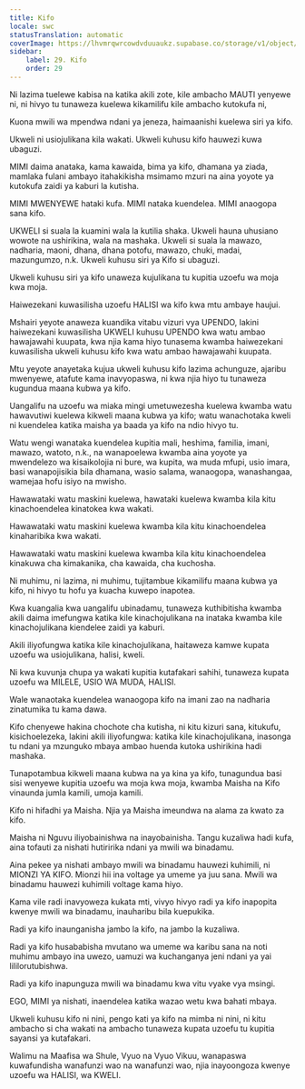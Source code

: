 ```yaml
---
title: Kifo
locale: swc
statusTranslation: automatic
coverImage: https://lhvmrqwrcowdvduuaukz.supabase.co/storage/v1/object/public/strapi-uploads/small_cover-educacion-fundamental.webp-2d51a7828a2b1309555be27f7e2a61a0.webp
sidebar:
    label: 29. Kifo
    order: 29
---
```

Ni lazima tuelewe kabisa na katika akili zote, kile ambacho MAUTI yenyewe ni, ni hivyo tu tunaweza kuelewa kikamilifu kile ambacho kutokufa ni,

Kuona mwili wa mpendwa ndani ya jeneza, haimaanishi kuelewa siri ya kifo.

Ukweli ni usiojulikana kila wakati. Ukweli kuhusu kifo hauwezi kuwa ubaguzi.

MIMI daima anataka, kama kawaida, bima ya kifo, dhamana ya ziada, mamlaka fulani ambayo itahakikisha msimamo mzuri na aina yoyote ya kutokufa zaidi ya kaburi la kutisha.

MIMI MWENYEWE hataki kufa. MIMI nataka kuendelea. MIMI anaogopa sana kifo.

UKWELI si suala la kuamini wala la kutilia shaka. Ukweli hauna uhusiano wowote na ushirikina, wala na mashaka. Ukweli si suala la mawazo, nadharia, maoni, dhana, dhana potofu, mawazo, chuki, madai, mazungumzo, n.k. Ukweli kuhusu siri ya Kifo si ubaguzi.

Ukweli kuhusu siri ya kifo unaweza kujulikana tu kupitia uzoefu wa moja kwa moja.

Haiwezekani kuwasilisha uzoefu HALISI wa kifo kwa mtu ambaye haujui.

Mshairi yeyote anaweza kuandika vitabu vizuri vya UPENDO, lakini haiwezekani kuwasilisha UKWELI kuhusu UPENDO kwa watu ambao hawajawahi kuupata, kwa njia kama hiyo tunasema kwamba haiwezekani kuwasilisha ukweli kuhusu kifo kwa watu ambao hawajawahi kuupata.

Mtu yeyote anayetaka kujua ukweli kuhusu kifo lazima achunguze, ajaribu mwenyewe, atafute kama inavyopaswa, ni kwa njia hiyo tu tunaweza kugundua maana kubwa ya kifo.

Uangalifu na uzoefu wa miaka mingi umetuwezesha kuelewa kwamba watu hawavutiwi kuelewa kikweli maana kubwa ya kifo; watu wanachotaka kweli ni kuendelea katika maisha ya baada ya kifo na ndio hivyo tu.

Watu wengi wanataka kuendelea kupitia mali, heshima, familia, imani, mawazo, watoto, n.k., na wanapoelewa kwamba aina yoyote ya mwendelezo wa kisaikolojia ni bure, wa kupita, wa muda mfupi, usio imara, basi wanapojisikia bila dhamana, wasio salama, wanaogopa, wanashangaa, wamejaa hofu isiyo na mwisho.

Hawawataki watu maskini kuelewa, hawataki kuelewa kwamba kila kitu kinachoendelea kinatokea kwa wakati.

Hawawataki watu maskini kuelewa kwamba kila kitu kinachoendelea kinaharibika kwa wakati.

Hawawataki watu maskini kuelewa kwamba kila kitu kinachoendelea kinakuwa cha kimakanika, cha kawaida, cha kuchosha.

Ni muhimu, ni lazima, ni muhimu, tujitambue kikamilifu maana kubwa ya kifo, ni hivyo tu hofu ya kuacha kuwepo inapotea.

Kwa kuangalia kwa uangalifu ubinadamu, tunaweza kuthibitisha kwamba akili daima imefungwa katika kile kinachojulikana na inataka kwamba kile kinachojulikana kiendelee zaidi ya kaburi.

Akili iliyofungwa katika kile kinachojulikana, haitaweza kamwe kupata uzoefu wa usiojulikana, halisi, kweli.

Ni kwa kuvunja chupa ya wakati kupitia kutafakari sahihi, tunaweza kupata uzoefu wa MILELE, USIO WA MUDA, HALISI.

Wale wanaotaka kuendelea wanaogopa kifo na imani zao na nadharia zinatumika tu kama dawa.

Kifo chenyewe hakina chochote cha kutisha, ni kitu kizuri sana, kitukufu, kisichoelezeka, lakini akili iliyofungwa: katika kile kinachojulikana, inasonga tu ndani ya mzunguko mbaya ambao huenda kutoka ushirikina hadi mashaka.

Tunapotambua kikweli maana kubwa na ya kina ya kifo, tunagundua basi sisi wenyewe kupitia uzoefu wa moja kwa moja, kwamba Maisha na Kifo vinaunda jumla kamili, umoja kamili.

Kifo ni hifadhi ya Maisha. Njia ya Maisha imeundwa na alama za kwato za kifo.

Maisha ni Nguvu iliyobainishwa na inayobainisha. Tangu kuzaliwa hadi kufa, aina tofauti za nishati hutiririka ndani ya mwili wa binadamu.

Aina pekee ya nishati ambayo mwili wa binadamu hauwezi kuhimili, ni MIONZI YA KIFO. Mionzi hii ina voltage ya umeme ya juu sana. Mwili wa binadamu hauwezi kuhimili voltage kama hiyo.

Kama vile radi inavyoweza kukata mti, vivyo hivyo radi ya kifo inapopita kwenye mwili wa binadamu, inauharibu bila kuepukika.

Radi ya kifo inaunganisha jambo la kifo, na jambo la kuzaliwa.

Radi ya kifo husababisha mvutano wa umeme wa karibu sana na noti muhimu ambayo ina uwezo, uamuzi wa kuchanganya jeni ndani ya yai lililorutubishwa.

Radi ya kifo inapunguza mwili wa binadamu kwa vitu vyake vya msingi.

EGO, MIMI ya nishati, inaendelea katika wazao wetu kwa bahati mbaya.

Ukweli kuhusu kifo ni nini, pengo kati ya kifo na mimba ni nini, ni kitu ambacho si cha wakati na ambacho tunaweza kupata uzoefu tu kupitia sayansi ya kutafakari.

Walimu na Maafisa wa Shule, Vyuo na Vyuo Vikuu, wanapaswa kuwafundisha wanafunzi wao na wanafunzi wao, njia inayoongoza kwenye uzoefu wa HALISI, wa KWELI.


